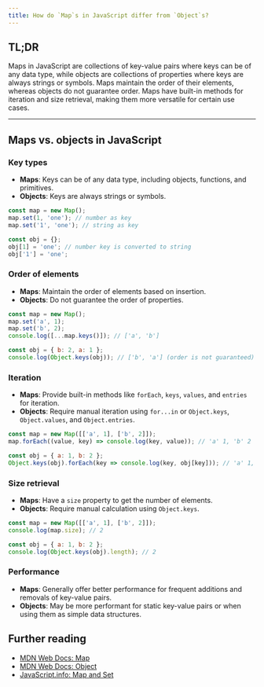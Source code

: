 ```yaml
---
title: How do `Map`s in JavaScript differ from `Object`s?
---
```


## TL;DR

Maps in JavaScript are collections of key-value pairs where keys can be of any data type, while objects are collections of properties where keys are always strings or symbols. Maps maintain the order of their elements, whereas objects do not guarantee order. Maps have built-in methods for iteration and size retrieval, making them more versatile for certain use cases.

---

## Maps vs. objects in JavaScript

### Key types

- **Maps**: Keys can be of any data type, including objects, functions, and primitives.
- **Objects**: Keys are always strings or symbols.

```javascript
const map = new Map();
map.set(1, 'one'); // number as key
map.set('1', 'one'); // string as key

const obj = {};
obj[1] = 'one'; // number key is converted to string
obj['1'] = 'one';
```

### Order of elements

- **Maps**: Maintain the order of elements based on insertion.
- **Objects**: Do not guarantee the order of properties.

```javascript
const map = new Map();
map.set('a', 1);
map.set('b', 2);
console.log([...map.keys()]); // ['a', 'b']

const obj = { b: 2, a: 1 };
console.log(Object.keys(obj)); // ['b', 'a'] (order is not guaranteed)
```

### Iteration

- **Maps**: Provide built-in methods like `forEach`, `keys`, `values`, and `entries` for iteration.
- **Objects**: Require manual iteration using `for...in` or `Object.keys`, `Object.values`, and `Object.entries`.

```javascript
const map = new Map([['a', 1], ['b', 2]]);
map.forEach((value, key) => console.log(key, value)); // 'a' 1, 'b' 2

const obj = { a: 1, b: 2 };
Object.keys(obj).forEach(key => console.log(key, obj[key])); // 'a' 1, 'b' 2
```

### Size retrieval

- **Maps**: Have a `size` property to get the number of elements.
- **Objects**: Require manual calculation using `Object.keys`.

```javascript
const map = new Map([['a', 1], ['b', 2]]);
console.log(map.size); // 2

const obj = { a: 1, b: 2 };
console.log(Object.keys(obj).length); // 2
```

### Performance

- **Maps**: Generally offer better performance for frequent additions and removals of key-value pairs.
- **Objects**: May be more performant for static key-value pairs or when using them as simple data structures.

## Further reading

- [MDN Web Docs: Map](https://developer.mozilla.org/en-US/docs/Web/JavaScript/Reference/Global_Objects/Map)
- [MDN Web Docs: Object](https://developer.mozilla.org/en-US/docs/Web/JavaScript/Reference/Global_Objects/Object)
- [JavaScript.info: Map and Set](https://javascript.info/map-set)

